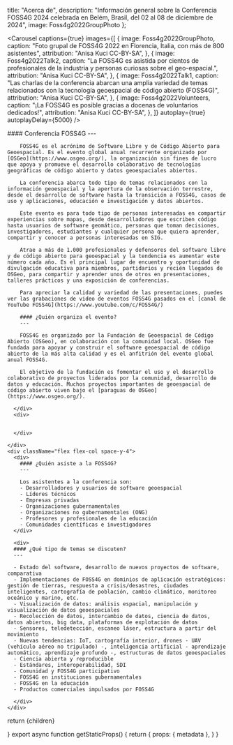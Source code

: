 
  title: "Acerca de",
  description:
    "Información general sobre la Conferencia FOSS4G 2024 celebrada en Belém, Brasil, del 02 al 08 de diciembre de 2024",
  image: Foss4g2022GroupPhoto
};

<Carousel
  captions={true}
  images={[
    {
      image: Foss4g2022GroupPhoto,
      caption:
        "Foto grupal de FOSS4G 2022 en Florencia, Italia, con más de 800 asistentes",
      attribution: "Anisa Kuci CC-BY-SA",
    },
    {
      image: Foss4g2022Talk2,
      caption:
        "La FOSS4G es asistida por cientos de profesionales de la industria y personas curiosas sobre el geo-espacial.",
      attribution: "Anisa Kuci CC-BY-SA",
    },
    {
      image: Foss4g2022Talk1,
      caption:
        "Las charlas de la conferencia abarcan una amplia variedad de temas relacionados con la tecnología geoespacial de código abierto (FOSS4G)",
      attribution: "Anisa Kuci CC-BY-SA",
    },
    {
      image: Foss4g2022Volunteers,
      caption:
        "¡La FOSS4G es posible gracias a docenas de voluntarios dedicados!",
      attribution: "Anisa Kuci CC-BY-SA",
    },
  ]}
  autoplay={true}
  autoplayDelay={5000}
/>

<div className="grid space-y-4 mt-4">
  <div className="grid md:grid-cols-2 md:space-x-4">  
    <div className="flex flex-col space-y-4">
      <div className="">
        #### Conferencia FOSS4G
        ---
        
        FOSS4G es el acrónimo de Software Libre y de Código Abierto para Geoespacial. Es el evento global anual recurrente organizado por [OSGeo](https://www.osgeo.org/), la organización sin fines de lucro que apoya y promueve el desarrollo colaborativo de tecnologías geográficas de código abierto y datos geoespaciales abiertos.
        
        La conferencia abarca todo tipo de temas relacionados con la información geoespacial y la apertura de la observación terrestre, desde el desarrollo de software hasta la transición a FOSS4G, casos de uso y aplicaciones, educación e investigación y datos abiertos.

        Este evento es para todo tipo de personas interesadas en compartir experiencias sobre mapas, desde desarrolladores que escriben código hasta usuarios de software geomático, personas que toman decisiones, investigadores, estudiantes y cualquier persona que quiera aprender, compartir y conocer a personas interesadas en SIG.

        Atrae a más de 1.000 profesionales y defensores del software libre y de código abierto para geoespacial y la tendencia es aumentar este número cada año. Es el principal lugar de encuentro y oportunidad de divulgación educativa para miembros, partidarios y recién llegados de OSGeo, para compartir y aprender unos de otros en presentaciones, talleres prácticos y una exposición de conferencias.

        Para apreciar la calidad y variedad de las presentaciones, puedes ver las grabaciones de video de eventos FOSS4G pasados en el [canal de YouTube FOSS4G](https://www.youtube.com/c/FOSS4G/)

        #### ¿Quién organiza el evento?
        ---

        FOSS4G es organizado por la Fundación de Geoespacial de Código Abierto (OSGeo), en colaboración con la comunidad local. OSGeo fue fundada para apoyar y construir el software geoespacial de código abierto de la más alta calidad y es el anfitrión del evento global anual FOSS4G.

        El objetivo de la fundación es fomentar el uso y el desarrollo colaborativo de proyectos liderados por la comunidad, desarrollo de datos y educación. Muchos proyectos importantes de geoespacial de código abierto viven bajo el [paraguas de OSGeo](https://www.osgeo.org/).

      </div>
      <div>


      </div>

    </div>
    <div className="flex flex-col space-y-4">
      <div>
        #### ¿Quién asiste a la FOSS4G?
        ---

        Los asistentes a la conferencia son:
        - Desarrolladores y usuarios de software geoespacial
        - Líderes técnicos
        - Empresas privadas
        - Organizaciones gubernamentales
        - Organizaciones no gubernamentales (ONG)
        - Profesores y profesionales de la educación
        - Comunidades científicas e investigadores
      </div>

      <div>
      #### ¿Qué tipo de temas se discuten?
      ---

      - Estado del software, desarrollo de nuevos proyectos de software, comparativa
      - Implementaciones de FOSS4G en dominios de aplicación estratégicos: gestión de tierras, respuesta a crisis/desastres, ciudades inteligentes, cartografía de población, cambio climático, monitoreo oceánico y marino, etc.
      - Visualización de datos: análisis espacial, manipulación y visualización de datos geoespaciales
      - Recolección de datos, intercambio de datos, ciencia de datos, datos abiertos, big data, plataformas de explotación de datos
      - Sensores, teledetección, escaneo láser, estructura a partir del movimiento
      - Nuevas tendencias: IoT, cartografía interior, drones - UAV (vehículo aéreo no tripulado) -, inteligencia artificial - aprendizaje automático, aprendizaje profundo -, estructuras de datos geoespaciales
      - Ciencia abierta y reproducible
      - Estándares, interoperabilidad, SDI
      - Comunidad y FOSS4G participativo
      - FOSS4G en instituciones gubernamentales
      - FOSS4G en la educación
      - Productos comerciales impulsados por FOSS4G

      </div>
    </div>

  </div>
</div>

  return <MdxLayout metadata={metadata}>{children}</MdxLayout>

}
export async function getStaticProps() {
  return {
    props: {
      metadata
    },
  }
}

